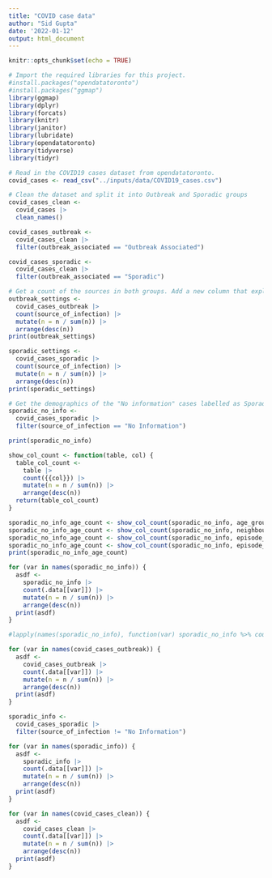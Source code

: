 ```yaml
---
title: "COVID case data"
author: "Sid Gupta"
date: '2022-01-12'
output: html_document
---
```


```r
knitr::opts_chunk$set(echo = TRUE)
```

```r

# Import the required libraries for this project.
#install.packages("opendatatoronto")
#install.packages("ggmap")
library(ggmap)
library(dplyr)
library(forcats)
library(knitr)
library(janitor)
library(lubridate)
library(opendatatoronto)
library(tidyverse)
library(tidyr)

```


```r
# Read in the COVID19 cases dataset from opendatatoronto.
covid_cases <- read_csv("../inputs/data/COVID19_cases.csv")
```

```r
# Clean the dataset and split it into Outbreak and Sporadic groups
covid_cases_clean <-
  covid_cases |> 
  clean_names()

covid_cases_outbreak <-
  covid_cases_clean |> 
  filter(outbreak_associated == "Outbreak Associated")

covid_cases_sporadic <-
  covid_cases_clean |> 
  filter(outbreak_associated == "Sporadic")
```

```r
# Get a count of the sources in both groups. Add a new column that explains what each source means.
outbreak_settings <-
  covid_cases_outbreak |>
  count(source_of_infection) |>
  mutate(n = n / sum(n)) |>
  arrange(desc(n))
print(outbreak_settings)
```
```r
sporadic_settings <-
  covid_cases_sporadic |>
  count(source_of_infection) |> 
  mutate(n = n / sum(n)) |>
  arrange(desc(n))
print(sporadic_settings)
```
```r
# Get the demographics of the "No information" cases labelled as Sporadic.
sporadic_no_info <-
  covid_cases_sporadic |>
  filter(source_of_infection == "No Information")

print(sporadic_no_info)
```

```r

show_col_count <- function(table, col) {
  table_col_count <-
    table |>
    count({{col}}) |>
    mutate(n = n / sum(n)) |>
    arrange(desc(n))
  return(table_col_count)
}

sporadic_no_info_age_count <- show_col_count(sporadic_no_info, age_group)
sporadic_no_info_age_count <- show_col_count(sporadic_no_info, neighbourhood_name)
sporadic_no_info_age_count <- show_col_count(sporadic_no_info, episode_date)
sporadic_no_info_age_count <- show_col_count(sporadic_no_info, episode_date)
print(sporadic_no_info_age_count)
```

```r

for (var in names(sporadic_no_info)) {
  asdf <- 
    sporadic_no_info |>
    count(.data[[var]]) |>
    mutate(n = n / sum(n)) |>
    arrange(desc(n))
  print(asdf)
}

#lapply(names(sporadic_no_info), function(var) sporadic_no_info %>% count(.data[[var]]))

```


```r
for (var in names(covid_cases_outbreak)) {
  asdf <- 
    covid_cases_outbreak |>
    count(.data[[var]]) |>
    mutate(n = n / sum(n)) |>
    arrange(desc(n))
  print(asdf)
}

```

```r
sporadic_info <-
  covid_cases_sporadic |>
  filter(source_of_infection != "No Information")

for (var in names(sporadic_info)) {
  asdf <- 
    sporadic_info |>
    count(.data[[var]]) |>
    mutate(n = n / sum(n)) |>
    arrange(desc(n))
  print(asdf)
}
```

```r
for (var in names(covid_cases_clean)) {
  asdf <- 
    covid_cases_clean |>
    count(.data[[var]]) |>
    mutate(n = n / sum(n)) |>
    arrange(desc(n))
  print(asdf)
}
```


```r

```


```r
```


```r
```


```r
```


```r
```



